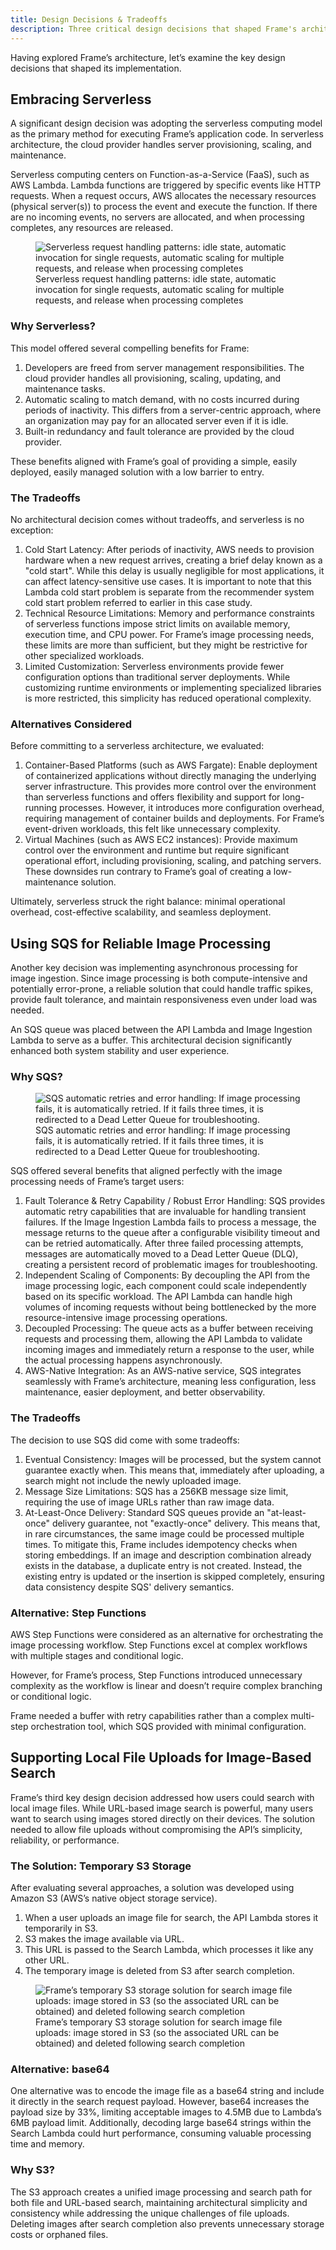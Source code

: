 ```yaml
---
title: Design Decisions & Tradeoffs
description: Three critical design decisions that shaped Frame's architecture
---
```



Having explored Frame’s architecture, let’s examine the key design decisions that shaped its implementation.

## Embracing Serverless

A significant design decision was adopting the serverless computing model as the primary method for executing Frame’s application code. In serverless architecture, the cloud provider handles server provisioning, scaling, and maintenance.

Serverless computing centers on Function-as-a-Service (FaaS), such as AWS Lambda. Lambda functions are triggered by specific events like HTTP requests. When a request occurs, AWS allocates the necessary resources (physical server(s)) to process the event and execute the function. If there are no incoming events, no servers are allocated, and when processing completes, any resources are released.

<figure>
  <img
    src={diagram27.src}
    alt="Serverless request handling patterns: idle state, automatic invocation for single requests, automatic scaling for multiple requests, and release when processing completes"
  />
  <figcaption>
    Serverless request handling patterns: idle state, automatic invocation for
    single requests, automatic scaling for multiple requests, and release when
    processing completes
  </figcaption>
</figure>

### Why Serverless?

This model offered several compelling benefits for Frame:

1. Developers are freed from server management responsibilities. The cloud provider handles all provisioning, scaling, updating, and maintenance tasks.
2. Automatic scaling to match demand, with no costs incurred during periods of inactivity. This differs from a server-centric approach, where an organization may pay for an allocated server even if it is idle.
3. Built-in redundancy and fault tolerance are provided by the cloud provider.

These benefits aligned with Frame’s goal of providing a simple, easily deployed, easily managed solution with a low barrier to entry.

### The Tradeoffs

No architectural decision comes without tradeoffs, and serverless is no exception:

1. Cold Start Latency: After periods of inactivity, AWS needs to provision hardware when a new request arrives, creating a brief delay known as a "cold start". While this delay is usually negligible for most applications, it can affect latency-sensitive use cases. It is important to note that this Lambda cold start problem is separate from the recommender system cold start problem referred to earlier in this case study.
2. Technical Resource Limitations: Memory and performance constraints of serverless functions impose strict limits on available memory, execution time, and CPU power. For Frame’s image processing needs, these limits are more than sufficient, but they might be restrictive for other specialized workloads.
3. Limited Customization: Serverless environments provide fewer configuration options than traditional server deployments. While customizing runtime environments or implementing specialized libraries is more restricted, this simplicity has reduced operational complexity.

### Alternatives Considered

Before committing to a serverless architecture, we evaluated:

1. Container-Based Platforms (such as AWS Fargate): Enable deployment of containerized applications without directly managing the underlying server infrastructure. This provides more control over the environment than serverless functions and offers flexibility and support for long-running processes. However, it introduces more configuration overhead, requiring management of container builds and deployments. For Frame’s event-driven workloads, this felt like unnecessary complexity.
2. Virtual Machines (such as AWS EC2 instances): Provide maximum control over the environment and runtime but require significant operational effort, including provisioning, scaling, and patching servers. These downsides run contrary to Frame’s goal of creating a low-maintenance solution.

Ultimately, serverless struck the right balance: minimal operational overhead, cost-effective scalability, and seamless deployment.

## Using SQS for Reliable Image Processing

Another key decision was implementing asynchronous processing for image ingestion. Since image processing is both compute-intensive and potentially error-prone, a reliable solution that could handle traffic spikes, provide fault tolerance, and maintain responsiveness even under load was needed.

An SQS queue was placed between the API Lambda and Image Ingestion Lambda to serve as a buffer. This architectural decision significantly enhanced both system stability and user experience.

### Why SQS?

<figure>
  <img
    src={diagram28.src}
    alt="SQS automatic retries and error handling: If image processing fails, it is automatically retried. If it fails three times, it is redirected to a Dead Letter Queue for troubleshooting."
  />
  <figcaption>
    SQS automatic retries and error handling: If image processing fails, it is
    automatically retried. If it fails three times, it is redirected to a Dead
    Letter Queue for troubleshooting.
  </figcaption>
</figure>

SQS offered several benefits that aligned perfectly with the image processing needs of Frame’s target users:

1. Fault Tolerance & Retry Capability / Robust Error Handling: SQS provides automatic retry capabilities that are invaluable for handling transient failures. If the Image Ingestion Lambda fails to process a message, the message returns to the queue after a configurable visibility timeout and can be retried automatically. After three failed processing attempts, messages are automatically moved to a Dead Letter Queue (DLQ), creating a persistent record of problematic images for troubleshooting.
2. Independent Scaling of Components: By decoupling the API from the image processing logic, each component could scale independently based on its specific workload. The API Lambda can handle high volumes of incoming requests without being bottlenecked by the more resource-intensive image processing operations.
3. Decoupled Processing: The queue acts as a buffer between receiving requests and processing them, allowing the API Lambda to validate incoming images and immediately return a response to the user, while the actual processing happens asynchronously.
4. AWS-Native Integration: As an AWS-native service, SQS integrates seamlessly with Frame’s architecture, meaning less configuration, less maintenance, easier deployment, and better observability.

### The Tradeoffs

The decision to use SQS did come with some tradeoffs:

1. Eventual Consistency: Images will be processed, but the system cannot guarantee exactly when. This means that, immediately after uploading, a search might not include the newly uploaded image.
2. Message Size Limitations: SQS has a 256KB message size limit, requiring the use of image URLs rather than raw image data.
3. At-Least-Once Delivery: Standard SQS queues provide an "at-least-once" delivery guarantee, not "exactly-once" delivery. This means that, in rare circumstances, the same image could be processed multiple times. To mitigate this, Frame includes idempotency checks when storing embeddings. If an image and description combination already exists in the database, a duplicate entry is not created. Instead, the existing entry is updated or the insertion is skipped completely, ensuring data consistency despite SQS' delivery semantics.

### Alternative: Step Functions

AWS Step Functions were considered as an alternative for orchestrating the image processing workflow. Step Functions excel at complex workflows with multiple stages and conditional logic.

However, for Frame’s process, Step Functions introduced unnecessary complexity as the workflow is linear and doesn’t require complex branching or conditional logic.

Frame needed a buffer with retry capabilities rather than a complex multi-step orchestration tool, which SQS provided with minimal configuration.

## Supporting Local File Uploads for Image-Based Search

Frame’s third key design decision addressed how users could search with local image files. While URL-based image search is powerful, many users want to search using images stored directly on their devices. The solution needed to allow file uploads without compromising the API’s simplicity, reliability, or performance.

### The Solution: Temporary S3 Storage

After evaluating several approaches, a solution was developed using Amazon S3 (AWS’s native object storage service).

1. When a user uploads an image file for search, the API Lambda stores it temporarily in S3.
2. S3 makes the image available via URL.
3. This URL is passed to the Search Lambda, which processes it like any other URL.
4. The temporary image is deleted from S3 after search completion.

<figure>
  <img
    src={diagram29.src}
    alt="Frame’s temporary S3 storage solution for search image file uploads: image stored in S3 (so the associated URL can be obtained) and deleted following search completion"
  />
  <figcaption>
    Frame’s temporary S3 storage solution for search image file uploads: image
    stored in S3 (so the associated URL can be obtained) and deleted following
    search completion
  </figcaption>
</figure>

### Alternative: base64

One alternative was to encode the image file as a base64 string and include it directly in the search request payload. However, base64 increases the payload size by 33%, limiting acceptable images to 4.5MB due to Lambda’s 6MB payload limit. Additionally, decoding large base64 strings within the Search Lambda could hurt performance, consuming valuable processing time and memory.

### Why S3?

The S3 approach creates a unified image processing and search path for both file and URL-based search, maintaining architectural simplicity and consistency while addressing the unique challenges of file uploads. Deleting images after search completion also prevents unnecessary storage costs or orphaned files.
